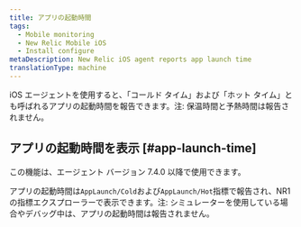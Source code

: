 ```yaml
---
title: アプリの起動時間
tags:
  - Mobile monitoring
  - New Relic Mobile iOS
  - Install configure
metaDescription: New Relic iOS agent reports app launch time
translationType: machine
---
```


iOS エージェントを使用すると、「コールド タイム」および「ホット タイム」とも呼ばれるアプリの起動時間を報告できます。注: 保温時間と予熱時間は報告されません。

## アプリの起動時間を表示 [#app-launch-time]

<Callout variant="important">
  この機能は、エージェント バージョン 7.4.0 以降で使用できます。
</Callout>

アプリの起動時間は`AppLaunch/Cold`および`AppLaunch/Hot`指標で報告され、NR1 の指標エクスプローラーで表示できます。注: シミュレーターを使用している場合やデバッグ中は、アプリの起動時間は報告されません。